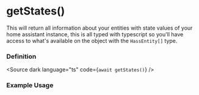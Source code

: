 
<Meta title="core/hooks/useHass/hass/getStates" />

# getStates()
This will return all information about your entities with state values of your home assistant instance, this is all typed with typescript
so you'll have access to what's available on the object with the `HassEntity[]` type.

### Definition
<Source dark language="ts" code={`await getStates()`} />


### Example Usage

<Source dark language="ts" code={getStatesExample} />